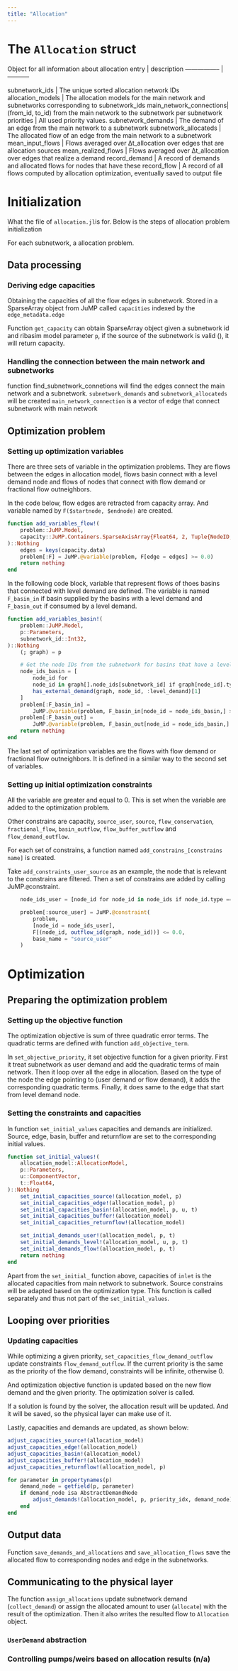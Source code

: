 ```yaml
---
title: "Allocation"
---
```


# The `Allocation` struct
Object for all information about allocation
entry                   |  description
-----------------       |  -----------

subnetwork_ids          | The unique sorted allocation network IDs
allocation_models       | The allocation models for the main network and subnetworks corresponding to subnetwork_ids
main_network_connections| (from_id, to_id) from the main network to the subnetwork per subnetwork
priorities              | All used priority values.
subnetwork_demands      | The demand of an edge from the main network to a subnetwork
subnetwork_allocateds   | The allocated flow of an edge from the main network to a subnetwork
mean_input_flows        | Flows averaged over Δt_allocation over edges that are allocation sources
mean_realized_flows     | Flows averaged over Δt_allocation over edges that realize a demand
record_demand           | A record of demands and allocated flows for nodes that have these
record_flow             | A record of all flows computed by allocation optimization, eventually saved to output file

# Initialization
What the file of `allocation.jl`is for. Below is the steps of allocation problem initialization

For each subnetwork, a allocation problem.

## Data processing
### Deriving edge capacities

Obtaining the capacities of all the flow edges in subnetwork. Stored in a SparseArray object from JuMP called `capacities` indexed by the `edge_metadata.edge`

Function `get_capacity` can obtain SparseArray object given a subnetwork id and ribasim model parameter `p`, if the source of the subnetwork is valid (), it will return capacity.

### Handling the connection between the main network and subnetworks
function find_subnetwork_connetions will find the edges connect the main network and a subnetwork. `subnetwork_demands` and `subnetwork_allocateds` will be created
`main_network_connection` is a vector of edge that connect subnetwork with main network

## Optimization problem
### Setting up optimization variables
There are three sets of variable in the optimization problems. They are flows between the edges in allocation model, flows basin connect with a level demand node and flows of nodes that connect with flow demand or fractional flow outneighbors.

In the code below, flow edges are retracted from capacity array. And variable named by `F($startnode, $endnode)` are created.

```julia
function add_variables_flow!(
    problem::JuMP.Model,
    capacity::JuMP.Containers.SparseAxisArray{Float64, 2, Tuple{NodeID, NodeID}},
)::Nothing
    edges = keys(capacity.data)
    problem[:F] = JuMP.@variable(problem, F[edge = edges] >= 0.0)
    return nothing
end
```

In the following code block, variable that represent flows of thoes basins that connected with level demand are defined. The variable is named `F_basin_in` if basin supplied by the basins with a level demand and `F_basin_out` if consumed by a level demand.

```julia
function add_variables_basin!(
    problem::JuMP.Model,
    p::Parameters,
    subnetwork_id::Int32,
)::Nothing
    (; graph) = p

    # Get the node IDs from the subnetwork for basins that have a level demand
    node_ids_basin = [
        node_id for
        node_id in graph[].node_ids[subnetwork_id] if graph[node_id].type == :basin &&
        has_external_demand(graph, node_id, :level_demand)[1]
    ]
    problem[:F_basin_in] =
        JuMP.@variable(problem, F_basin_in[node_id = node_ids_basin,] >= 0.0)
    problem[:F_basin_out] =
        JuMP.@variable(problem, F_basin_out[node_id = node_ids_basin,] >= 0.0)
    return nothing
end
```

The last set of optimization variables are the flows with  flow demand or fractional flow outneighbors. It is defined in a similar way to the second set of variables.

### Setting up initial optimization constraints
All the variable are greater and equal to 0. This is set when the variable are added to the optimization problem.

Other constrains are capacity, `source_user`, `source`, `flow_conservation`, `fractional_flow`, `basin_outflow`, `flow_buffer_outflow` and `flow_demand_outflow`.

For each set of constrains, a function named `add_constrains_[constrains name]` is created.

Take `add_constraints_user_source` as an example, the node that is relevant to the constrains are filtered. Then a set of constrains are added by calling JuMP.`@`constraint.

```julia
    node_ids_user = [node_id for node_id in node_ids if node_id.type == NodeType.UserDemand]

    problem[:source_user] = JuMP.@constraint(
        problem,
        [node_id = node_ids_user],
        F[(node_id, outflow_id(graph, node_id))] <= 0.0,
        base_name = "source_user"
    )
```

# Optimization

## Preparing the optimization problem
### Setting up the objective function
The optimization objective is sum of three quadratic error terms.
The quadratic terms are defined with function `add_objective_term`.

In `set_objective_priority`, it set objective function for a given priority.
First it treat subnetwork as user demand and add the quadratic terms of main network.
Then it loop over all the edge in allocation. Based on the type of the node the edge pointing to (user demand or flow demand), it adds the corresponding quadratic terms.
Finally, it does same to the edge that start from level demand node.

### Setting the constraints and capacities
In function `set_initial_values` capacities and demands are initialized. Source, edge, basin, buffer and returnflow are set to the corresponding initial values.
```julia
function set_initial_values!(
    allocation_model::AllocationModel,
    p::Parameters,
    u::ComponentVector,
    t::Float64,
)::Nothing
    set_initial_capacities_source!(allocation_model, p)
    set_initial_capacities_edge!(allocation_model, p)
    set_initial_capacities_basin!(allocation_model, p, u, t)
    set_initial_capacities_buffer!(allocation_model)
    set_initial_capacities_returnflow!(allocation_model)

    set_initial_demands_user!(allocation_model, p, t)
    set_initial_demands_level!(allocation_model, u, p, t)
    set_initial_demands_flow!(allocation_model, p, t)
    return nothing
end
```

Apart from the `set_initial_` function above, capacities of `inlet` is the allocated capacities from main network to subnetwork. Source constrains will be adapted based on the optimization type. This function is called separately and thus not part of the `set_initial_values`.

## Looping over priorities
### Updating capacities
While optimizing a given priority, `set_capacities_flow_demand_outflow` update constraints `flow_demand_outflow`.
If the current priority is the same as the priority of the flow demand, constraints will be infinite, otherwise 0.

And optimization objective function is updated based on the new flow demand and the given priority. The optimization solver is called.

If a solution is found by the solver, the allocation result will be updated. And it will be saved, so the physical layer can make use of it.

Lastly, capacities and demands are updated, as shown below:

```julia
adjust_capacities_source!(allocation_model)
adjust_capacities_edge!(allocation_model)
adjust_capacities_basin!(allocation_model)
adjust_capacities_buffer!(allocation_model)
adjust_capacities_returnflow!(allocation_model, p)

for parameter in propertynames(p)
    demand_node = getfield(p, parameter)
    if demand_node isa AbstractDemandNode
        adjust_demands!(allocation_model, p, priority_idx, demand_node)
    end
end
```

## Output data
Function `save_demands_and_allocations` and `save_allocation_flows` save the allocated flow to corresponding nodes and edge in the subnetworks.

## Communicating to the physical layer
The function `assign_allocations` update subnetwork demand (`collect_demand`) or assign the allocated amount to user (`allocate`) with the result of the optimization.
Then it also writes the resulted flow to `Allocation` object.

### `UserDemand` abstraction


### Controlling pumps/weirs based on allocation results (n/a)
